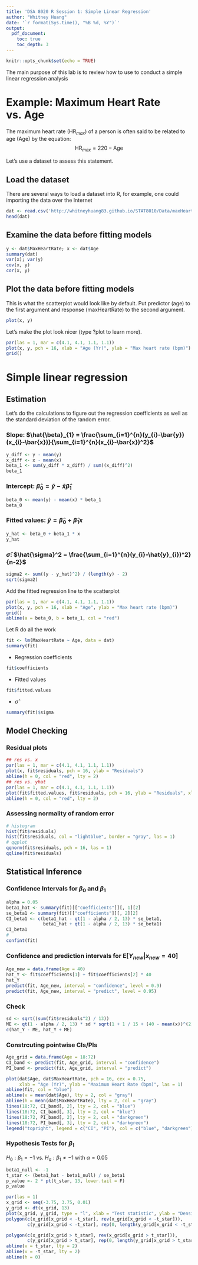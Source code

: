 ```yaml
---
title: 'DSA 8020 R Session 1: Simple Linear Regression'
author: "Whitney Huang"
date: '`r format(Sys.time(), "%B %d, %Y")`'
output:
  pdf_document:
    toc: true
    toc_depth: 3
---
```


```r
knitr::opts_chunk$set(echo = TRUE)
```

The main purpose of this lab is to review how to use \texttt{R} to conduct a simple linear regression analysis

# Example: Maximum Heart Rate vs. Age

The maximum heart rate ($\text{HR}_{max}$) of a person is often said to be related to age (Age) by the equation:
$$\text{HR}_{max} = 220 - \text{Age}$$

Let's use a dataset to assess this statement.


## Load the dataset

There are several ways to load a dataset into R, for example, one could importing the data over the Internet

```r
dat <- read.csv('http://whitneyhuang83.github.io/STAT8010/Data/maxHeartRate.csv', header = T) 
head(dat)
```


## Examine the data before fitting models

```r
y <- dat$MaxHeartRate; x <- dat$Age
summary(dat)
var(x); var(y)
cov(x, y)
cor(x, y)
```

## Plot the data before fitting models

This is what the scatterplot would look like by default. Put predictor (age) to the first argument and response (maxHeartRate) to the second argument.


```r
plot(x, y)
```

Let's make the plot look nicer (type ?plot to learn more).

```r
par(las = 1, mar = c(4.1, 4.1, 1.1, 1.1))
plot(x, y, pch = 16, xlab = "Age (Yr)", ylab = "Max heart rate (bpm)")
grid()
```


# Simple linear regression

## Estimation

Let's do the calculations to figure out the regression coefficients as well as the standard deviation of the random error.   

### Slope: $\hat{\beta}_{1} = \frac{\sum_{i=1}^{n}(y_{i}-\bar{y})(x_{i}-\bar{x})}{\sum_{i=1}^{n}(x_{i}-\bar{x})^2}$

```r
y_diff <- y - mean(y)
x_diff <- x - mean(x)
beta_1 <- sum(y_diff * x_diff) / sum((x_diff)^2)
beta_1
```

### Intercept: $\hat{\beta}_{0}= \bar{y}-\bar{x}\hat{\beta}_{1}$

```r
beta_0 <- mean(y) - mean(x) * beta_1
beta_0
```

### Fitted values: $\hat{y} = \hat{\beta}_{0}+\hat{\beta}_{1}x$

```r
y_hat <- beta_0 + beta_1 * x
y_hat
```

### $\hat{\sigma}$: $\hat{\sigma}^2 = \frac{\sum_{i=1}^{n}(y_{i}-\hat{y}_{i})^2}{n-2}$

```r
sigma2 <- sum((y - y_hat)^2) / (length(y) - 2)
sqrt(sigma2)
```

Add the fitted regression line to the scatterplot

```r
par(las = 1, mar = c(4.1, 4.1, 1.1, 1.1))
plot(x, y, pch = 16, xlab = "Age", ylab = "Max heart rate (bpm)")
grid()
abline(a = beta_0, b = beta_1, col = "red")
```

Let R do all the work

```r
fit <- lm(MaxHeartRate ~ Age, data = dat)
summary(fit)
```

* Regression coefficients

```r
fit$coefficients
```

* Fitted values

```r
fit$fitted.values
```

* $\hat{\sigma}$

```r
summary(fit)$sigma
```

## Model Checking

### Residual plots

```r
## res vs. x
par(las = 1, mar = c(4.1, 4.1, 1.1, 1.1))
plot(x, fit$residuals, pch = 16, ylab = "Residuals")
abline(h = 0, col = "red", lty = 2)
## res vs. yhat
par(las = 1, mar = c(4.1, 4.1, 1.1, 1.1))
plot(fit$fitted.values, fit$residuals, pch = 16, ylab = "Residuals", xlab = expression(hat(y)))
abline(h = 0, col = "red", lty = 2)
```

### Assessing normality of random error

```r
# histogram
hist(fit$residuals)
hist(fit$residuals, col = "lightblue", border = "gray", las = 1)
# qqplot
qqnorm(fit$residuals, pch = 16, las = 1)
qqline(fit$residuals)
```


## Statistical Inference

### Confidence Intervals for $\beta_{0}$ and $\beta_{1}$

```r
alpha = 0.05
beta1_hat <- summary(fit)[["coefficients"]][, 1][2]
se_beta1 <- summary(fit)[["coefficients"]][, 2][2]
CI_beta1 <- c(beta1_hat - qt(1 - alpha / 2, 13) * se_beta1,
              beta1_hat + qt(1 - alpha / 2, 13) * se_beta1)
CI_beta1
# 
confint(fit)
```

### Confidence and prediction intervals for $\mathrm{E}[Y_{new}|x_{new} = 40]$

```r
Age_new = data.frame(Age = 40)
hat_Y <- fit$coefficients[1] + fit$coefficients[2] * 40
hat_Y
predict(fit, Age_new, interval = "confidence", level = 0.9) 
predict(fit, Age_new, interval = "predict", level = 0.95)
```


### Check

```r
sd <- sqrt((sum(fit$residuals^2) / 13))
ME <- qt(1 - alpha / 2, 13) * sd * sqrt(1 + 1 / 15 + (40 - mean(x))^(2) / sum((x - mean(x))^2))
c(hat_Y - ME, hat_Y + ME)
```

### Constrcuting pointwise CIs/PIs

```r
Age_grid = data.frame(Age = 18:72)
CI_band <- predict(fit, Age_grid, interval = "confidence") 
PI_band <- predict(fit, Age_grid, interval = "predict")

plot(dat$Age, dat$MaxHeartRate, pch = 16, cex = 0.75,
     xlab = "Age (Yr)", ylab = "Maximum Heart Rate (bpm)", las = 1)
abline(fit, col = "blue")
abline(v = mean(dat$Age), lty = 2, col = "gray")
abline(h = mean(dat$MaxHeartRate), lty = 2, col = "gray")
lines(18:72, CI_band[, 2], lty = 2, col = "blue")
lines(18:72, CI_band[, 3], lty = 2, col = "blue")
lines(18:72, PI_band[, 2], lty = 2, col = "darkgreen")
lines(18:72, PI_band[, 3], lty = 2, col = "darkgreen")
legend("topright", legend = c("CI", "PI"), col = c("blue", "darkgreen"), lty = 2, bty = "n")
```


### Hypothesis Tests for $\beta_{1}$

$H_{0}: \beta_{1} = -1$ vs. $H_{a}: \beta_{1} \neq -1$ with $\alpha = 0.05$

```r
beta1_null <- -1
t_star <- (beta1_hat - beta1_null) / se_beta1
p_value <- 2 * pt(t_star, 13, lower.tail = F) 
p_value

par(las = 1)
x_grid <- seq(-3.75, 3.75, 0.01)
y_grid <- dt(x_grid, 13)
plot(x_grid, y_grid, type = "l", xlab = "Test statistic", ylab = "Density", xlim = c(-3.75, 3.75))
polygon(c(x_grid[x_grid < -t_star], rev(x_grid[x_grid < -t_star])),
        c(y_grid[x_grid < -t_star], rep(0, length(y_grid[x_grid < -t_star]))), col = "skyblue")

polygon(c(x_grid[x_grid > t_star], rev(x_grid[x_grid > t_star])),
        c(y_grid[x_grid > t_star], rep(0, length(y_grid[x_grid > t_star]))), col = "skyblue")
abline(v = t_star, lty = 2)
abline(v = -t_star, lty = 2)
abline(h = 0)
```




